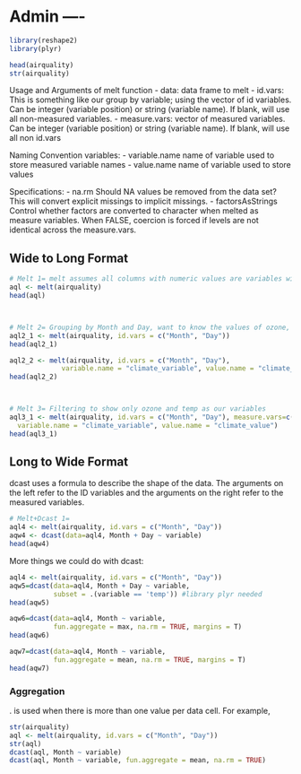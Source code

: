 # Admin ----
```r
library(reshape2)
library(plyr)

head(airquality)
str(airquality)
```

Usage and Arguments of melt function
- data: data frame to melt
- id.vars: This is something like our group by variable; using the vector of id variables. Can be integer (variable position) or string (variable name). If blank, will use all non-measured variables.
- measure.vars: vector of measured variables. Can be integer (variable position) or string (variable name). If blank, will use all non id.vars

Naming Convention variables: 
- variable.name	name of variable used to store measured variable names
- value.name	name of variable used to store values

Specifications: 
- na.rm	Should NA values be removed from the data set? This will convert explicit missings to implicit missings.
- factorsAsStrings	Control whether factors are converted to character when melted as measure variables. When FALSE, coercion is forced if levels are not identical across the measure.vars.


## Wide to Long Format
```r
# Melt 1= melt assumes all columns with numeric values are variables with values
aql <- melt(airquality)                                        
head(aql)



# Melt 2= Grouping by Month and Day, want to know the values of ozone, solar.r, wind, and temp
aql2_1 <- melt(airquality, id.vars = c("Month", "Day"))         
head(aql2_1)

aql2_2 <- melt(airquality, id.vars = c("Month", "Day"),
             variable.name = "climate_variable", value.name = "climate_value") #naming our variables and values
head(aql2_2)



# Melt 3= Filtering to show only ozone and temp as our variables
aql3_1 <- melt(airquality, id.vars = c("Month", "Day"), measure.vars=c("ozone",'temp'),  
  variable.name = "climate_variable", value.name = "climate_value")
head(aql3_1)

```

## Long to Wide Format
dcast uses a formula to describe the shape of the data. The arguments on the left refer to the ID variables and the arguments on the right refer to the measured variables.

```r
# Melt+Dcast 1= 
aql4 <- melt(airquality, id.vars = c("Month", "Day"))
aqw4 <- dcast(data=aql4, Month + Day ~ variable)
head(aqw4)

```

More things we could do with dcast: 
```r
aql4 <- melt(airquality, id.vars = c("Month", "Day"))
aqw5=dcast(data=aql4, Month + Day ~ variable, 
           subset = .(variable == 'temp')) #library plyr needed
head(aqw5)

aqw6=dcast(data=aql4, Month ~ variable, 
           fun.aggregate = max, na.rm = TRUE, margins = T)
head(aqw6)

aqw7=dcast(data=aql4, Month ~ variable, 
           fun.aggregate = mean, na.rm = TRUE, margins = T)
head(aqw7)
```


### Aggregation
. is used when there is more than one value per data cell. For example,
```r
str(airquality)
aql <- melt(airquality, id.vars = c("Month", "Day"))
str(aql)
dcast(aql, Month ~ variable)
dcast(aql, Month ~ variable, fun.aggregate = mean, na.rm = TRUE)
```

